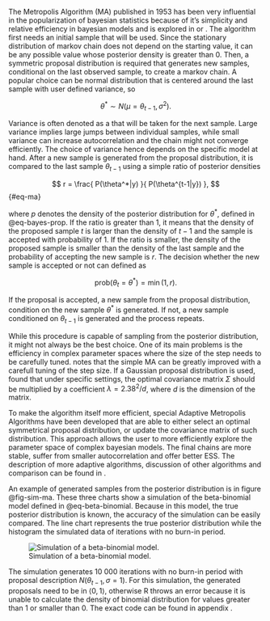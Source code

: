 The Metropolis Algorithm (MA) published in 1953 \parencite{MetropolisEtAl1953_EquationStateCalculations} has been very influential in the 
popularization of bayesian statistics because of it's simplicity and relative efficiency in bayesian models and is explored in
\parencite[Chap. 11.2]{Gelman2014_BayesianDataAnalysis} or \parencite[Chap. 7]{Kruschke2015_DoingBayesianData}. The algorithm first needs an
initial sample that will be used. Since the stationary distribution of markov chain does not depend on the starting value, it can be any
possible value whose posterior density is greater than 0. Then, a symmetric proposal distribution is required that generates new samples, conditional on 
the last observed sample, to create a markov chain. A popular choice can be normal distribution that is centered around the last sample with 
user defined variance, so

$$
\theta^* \sim N(\mu = \theta_{t-1}, \sigma^2).
$$

Variance is often denoted as a \enquote{step} that will be taken for the next sample. Large variance implies large jumps between individual samples,
while small variance can increase autocorrelation and the chain might not 
converge efficiently. The choice of variance hence depends on the specific model at hand. After a new sample is generated from the proposal 
distribution, it is compared to the last sample $\theta_{t-1}$ using a simple ratio of posterior densities

$$
r = \frac{
    P(\theta^*|y)
}{
    P(\theta^{t-1|y})
},
$$ {#eq-ma}

where $p$ denotes the density of the posterior distribution for $\theta^*$, defined in @eq-bayes-prop.
If the ratio is greater than 1, it means that the density of the proposed sample $t$ is larger than the density of $t-1$ and the sample is
accepted with probability of 1. If the ratio is smaller, the density of the proposed sample is smaller than the density of the last sample
and the probability of accepting the new sample is $r$. The decision whether the new sample is accepted or not can defined as

$$
\text{prob}(\theta_t = \theta^*) = \min(1, r).
$$

If the proposal is accepted, a new sample from the proposal distribution, condition on the new sample $\theta^*$ is generated. If not, a new sample 
conditioned on $\theta_{t-1}$ is generated and the process repeats.

While this procedure is capable of sampling from the posterior distribution, it might not always be the best choice. One of its main
problems is the efficiency in complex parameter spaces where the size of the step needs to be carefully tuned.
\parencite{MbalawataEtAl2013_AdaptiveMetropolisAlgorithm} notes that the simple MA can be greatly improved with a carefull tuning of the
step size. If a Gaussian proposal distribution is used, \parencite{GelmanEtAl1996_EfficientMetropolisJumping} found that under specific settings,
the optimal covariance matrix $\Sigma$ should be multiplied by a coefficient $\lambda = 2.38^2/d$, where $d$ is the dimension of the matrix.

To make the algorithm itself more efficient, special Adaptive Metropolis Algorithms have been developed that are able to either select
an optimal symmetrical proposal distribution, or update the covariance matrix of such distribution. This approach allows the user to
more efficiently explore the parameter space of complex bayesian models. The final chains are more stable, suffer from smaller autocorrelation and
offer better ESS. The description of more adaptive algorithms, discussion of other algorithms and comparison can be found 
in \parencite{LiangEtAl2010_AdvancedMarkovChain}. 

An example of generated samples from the posterior distribution is in figure @fig-sim-ma. These three charts show a simulation of the beta-binomial
model defined in @eq-beta-binomial. Because in this model, the true posterior distribution is known, the accuracy of the simulation can be easily
compared. The line chart represents the true posterior distribution while the histogram the simulated data of iterations with no burn-in period.

![Simulation of a beta-binomial model.](./img/sim_ma.png){#fig-sim-ma}

The simulation generates 10 000 iterations with no burn-in period with proposal description $N(\theta_{t-1}, \sigma = 1)$. For this simulation,
the generated proposals need to be in $\langle 0, 1 \rangle$, otherwise R throws an error because it is unable to calculate the density of
binomial distribution for values greater than 1 or smaller than 0. The exact code can be found in appendix \ref{code-ma}.
